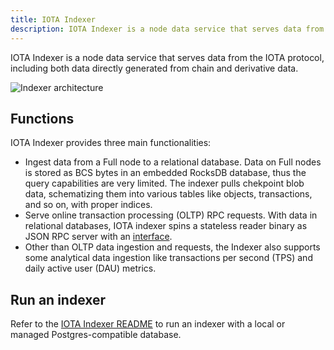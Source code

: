 ```yaml
---
title: IOTA Indexer
description: IOTA Indexer is a node data service that serves data from the IOTA protocol, including both data directly generated from chain and derivative data.
---
```


IOTA Indexer is a node data service that serves data from the IOTA protocol, including both data directly generated from chain and derivative data.

![Indexer architecture](./images/indexer-arch.png)

## Functions 

IOTA Indexer provides three main functionalities:
- Ingest data from a Full node to a relational database. Data on Full nodes is stored as BCS bytes in an embedded RocksDB database, thus the query capabilities are very limited. The indexer pulls chekpoint blob data, schematizing them into various tables like objects, transactions, and so on, with proper indices.
- Serve online transaction processing (OLTP) RPC requests. With data in relational databases, IOTA indexer spins a stateless reader binary as JSON RPC server with an [interface](/references/iota-api).
- Other than OLTP data ingestion and requests, the Indexer also supports some analytical data ingestion like transactions per second (TPS) and daily active user (DAU) metrics.

## Run an indexer

Refer to the [IOTA Indexer README](https://github.com/iotaledger/iota/tree/develop/crates/iota-indexer) to run an indexer with a local or managed Postgres-compatible database.
